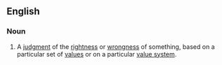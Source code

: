 ==English==
{{wikipedia}}
===Noun===
{{en-noun|sg=[[value]] [[judgment]]}}

# {{philosophy}} A [[judgment]] of the [[rightness]] or [[wrongness]] of something, based on a particular set of [[value]]s or on a particular [[value system]].